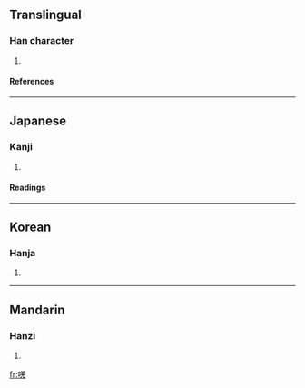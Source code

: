 ==Translingual==
===Han character===
{{Han char|rn=30|rad=口|as=08|sn=11|four=6801<sub>1</sub>|canj=口廿土山 (RTGU)}}
# {{defn|Han|sort=口08}}
====References====
{{Han ref|kx=0193.260|dkj=03769|dj=0414.050|hdz=10645.110|uh=5534|ud=21812|bh=D476|bd=54390}}
----
==Japanese==

===Kanji===
{{ja-kanji|grade=|rs=口08}}
# {{defn|Japanese}} 
====Readings====
{{ja-readings|on=[[きょう]] (kyō), [[こう]] (kō)|kun=[[なく]] (naku)}}
----
==Korean==
===Hanja===
{{ko-hanja|hangeul=[[강]]|rv=gang|mr=kang}}
# {{defn|Korean}}
----
==Mandarin==
===Hanzi===
{{cmn-hanzi|pin=[[qiàng]] ([[qiang4]])|wg=ch'iang<sup>4</sup>}}
# {{defn|Mandarin}}

[[fr:唴]]
